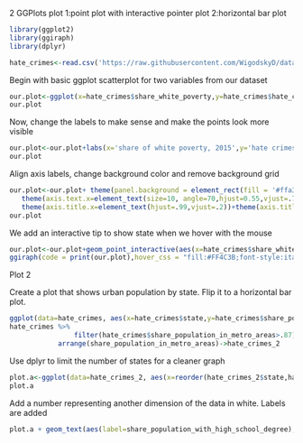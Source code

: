 
2 GGPlots
plot 1:point plot with interactive pointer
plot 2:horizontal bar plot
```{r warning=FALSE, message=FALSE}
library(ggplot2)
library(ggiraph)
library(dplyr)

hate_crimes<-read.csv('https://raw.githubusercontent.com/WigodskyD/data-sets/45a5c4658398071a6064e6dbcb3d2b40ba0b2be3/hate_crimes.csv')

```  

Begin with  basic ggplot scatterplot for two variables from our dataset
```{r warning=FALSE, message=FALSE}
our.plot<-ggplot(x=hate_crimes$share_white_poverty,y=hate_crimes$hate_crimes_per_100k_splc,pointtip=hate_crimes$state)+geom_point(aes(x=hate_crimes$share_white_poverty,y=hate_crimes$hate_crimes_per_100k_splc))
our.plot
```  
  
Now, change the labels to make sense and make the points look more visible
```{r warning=FALSE, message=FALSE}
our.plot<-our.plot+labs(x='share of white poverty, 2015',y='hate crimes per 100,000',title='White Poverty vs. Hate Crimes', subtitle='a comparison')+geom_point(aes(x=hate_crimes$share_white_poverty,y=hate_crimes$hate_crimes_per_100k_splc),shape=21,size=3,fill='red',stroke=1.2)+theme(plot.title = element_text(colour='#962d2d', size=20,face="bold"),axis.title = element_text(colour='#962d2d', size=14,face="bold"))
our.plot
```  
  
Align axis labels, change background color and remove background grid
```{r warning=FALSE, message=FALSE}
our.plot<-our.plot+ theme(panel.background = element_rect(fill = '#ffa3a3'),panel.grid.major = element_blank(),panel.grid.minor = element_blank()) + 
   theme(axis.text.x=element_text(size=10, angle=70,hjust=0.55,vjust=.7))+ 
   theme(axis.title.x=element_text(hjust=.99,vjust=.2))+theme(axis.title.y=element_text(hjust=1,1,vjust=-.1))
our.plot

```  
  
We add an interactive tip to show state when we hover with the mouse
```{r warning=FALSE, message=FALSE}
our.plot<-our.plot+geom_point_interactive(aes(x=hate_crimes$share_white_poverty,y=hate_crimes$hate_crimes_per_100k_splc,data_id=hate_crimes$state,tooltip=hate_crimes$state,label=hate_crimes$state))
ggiraph(code = print(our.plot),hover_css = "fill:#FF4C3B;font-style:italic;" )

```  
  
  
Plot 2  
  
Create a plot that shows urban population by state.  Flip it to a horizontal bar plot.

```{r warning=FALSE, message=FALSE} 
ggplot(data=hate_crimes, aes(x=hate_crimes$state,y=hate_crimes$share_population_in_metro_areas)) + geom_bar(stat='identity',fill='#b5c6fc') +coord_flip()+ theme(panel.background = element_rect(fill = '#707996'))
hate_crimes %>%
                filter(hate_crimes$share_population_in_metro_areas>.87) %>% 
            arrange(share_population_in_metro_areas)->hate_crimes_2
```  
  
Use dplyr to limit the number of states for a cleaner graph
```{r warning=FALSE, message=FALSE} 
plot.a<-ggplot(data=hate_crimes_2, aes(x=reorder(hate_crimes_2$state,hate_crimes_2$share_population_in_metro_areas),y=hate_crimes_2$share_population_in_metro_areas)) + geom_bar(stat='identity',fill='#b5c6fc') +coord_flip()+ theme(panel.background = element_rect(fill = '#707996'))
plot.a
```  
  
Add a number representing another dimension of the data in white.  Labels are added
```{r warning=FALSE, message=FALSE}
plot.a + geom_text(aes(label=share_population_with_high_school_degree), vjust=0.3,hjust=1.3,color='white')+labs(title="States with most urban population",subtitle="Percent with diploma in white",y='urban population share' ,x='')+theme(plot.title = element_text(colour='#5eacd6', size=20,face="bold"),plot.subtitle = element_text(colour='#1a6c99', size=18,face="bold"),axis.title = element_text(colour='#1a6c99', size=14,face="bold"))
```  

